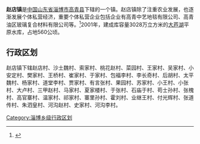 '''赵店镇'''是[[中华人民共和国|中国]][[山东省|山东省]][[淄博市|淄博市]][[高青县|高青县]]下辖的一个镇。赵店镇除了注重农业发展，也逐渐发展个体私营经济，重要个体私营企业包括企业有高青中艺地毯有限公司、高青油区玻璃复合材料有限公司等。<ref>{{cite web|url=http://www.agri.com.cn/town/370322107000.htm |title=赵店镇个体经济发展}}</ref>2001年，建成库容量3028万立方米的[[大芦湖|大芦湖]]平原水库，占地560公顷。

== 行政区划 ==

赵店镇下辖赵店村、沙土魏村、索家村、桃花赵村、菜园村、王家村、吴家村、小安定村、樊家村、王桥村、崔家村、于家村、包福李村、李长奇村、后胡村、太平魏村、杨家村、道堂李村、贾家村、有言张村、果园村、苏家村、小王村、小张村、大卢村、三甲赵村、马家村、夏家楼村、于张村、石庙于村、苟士孙村、张槐村、高官寨村、温家村、祁家村、寨里孙村、霍刘村、业继王村、付光辉村、张道传村、朱泗皇村、河沟赵村、史家村、河沟李村。

{{山东小作品}}

[[Category:淄博乡级行政区划|Category:淄博乡级行政区划]]